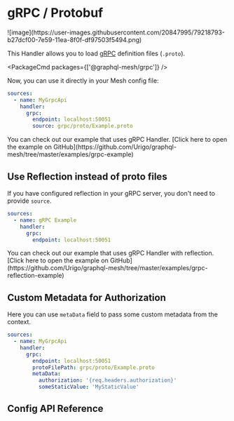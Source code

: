 
# gRPC / Protobuf

<div className="bg-[#244c5a]/90 rounded-md dark:bg-transparent inline-block">
  ![image](https://user-images.githubusercontent.com/20847995/79218793-b27dcf00-7e59-11ea-8f0f-df97503f5494.png)
</div>

This Handler allows you to load [gRPC](https://grpc.io) definition files (`.proto`).

<PackageCmd packages={['@graphql-mesh/grpc']} />

Now, you can use it directly in your Mesh config file:

```yaml filename=".meshrc.yaml" {6}
sources:
  - name: MyGrpcApi
    handler:
      grpc:
        endpoint: localhost:50051
        source: grpc/proto/Example.proto
```

<Callout>
  You can check out our example that uses gRPC Handler. [Click here to open the example on
  GitHub](https://github.com/Urigo/graphql-mesh/tree/master/examples/grpc-example)
</Callout>

## Use Reflection instead of proto files

If you have configured reflection in your gRPC server, you don't need to provide `source`.

```yaml filename=".meshrc.yaml" {6}
sources:
  - name: gRPC Example
    handler:
      grpc:
        endpoint: localhost:50051
```

<Callout>
  You can check out our example that uses gRPC Handler with reflection. [Click here to open the example on
  GitHub](https://github.com/Urigo/graphql-mesh/tree/master/examples/grpc-reflection-example)
</Callout>

## Custom Metadata for Authorization

Here you can use `metaData` field to pass some custom metadata from the context.

```yaml filename=".meshrc.yaml" {7-9}
sources:
  - name: MyGrpcApi
    handler:
      grpc:
        endpoint: localhost:50051
        protoFilePath: grpc/proto/Example.proto
        metaData:
          authorization: '{req.headers.authorization}'
          someStaticValue: 'MyStaticValue'
```

## Config API Reference


<API />
